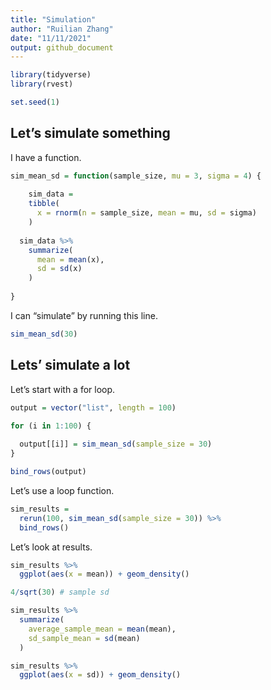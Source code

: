 ```yaml
---
title: "Simulation"
author: "Ruilian Zhang"
date: "11/11/2021"
output: github_document
---
```


```r
library(tidyverse)
library(rvest)

set.seed(1)
```


## Let's simulate something

I have a function.
 
```r
sim_mean_sd = function(sample_size, mu = 3, sigma = 4) {
  
    sim_data = 
    tibble(
      x = rnorm(n = sample_size, mean = mu, sd = sigma)
    )
  
  sim_data %>% 
    summarize(
      mean = mean(x),
      sd = sd(x)
    )
  
}
```

I can "simulate" by running this line.

```r
sim_mean_sd(30)
```


## Lets' simulate a lot

Let's start with a for loop.

```r
output = vector("list", length = 100)

for (i in 1:100) {
  
  output[[i]] = sim_mean_sd(sample_size = 30)
}

bind_rows(output)
```

Let's use a loop function.

```r
sim_results = 
  rerun(100, sim_mean_sd(sample_size = 30)) %>% 
  bind_rows()
```

Let's look at results.

```r
sim_results %>% 
  ggplot(aes(x = mean)) + geom_density()

4/sqrt(30) # sample sd

sim_results %>% 
  summarize(
    average_sample_mean = mean(mean),
    sd_sample_mean = sd(mean)
  )

sim_results %>% 
  ggplot(aes(x = sd)) + geom_density()
```


